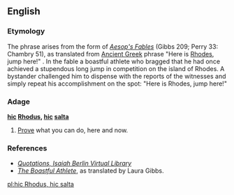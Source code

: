 ==English==

===Etymology===
The phrase arises from the {{etyl|la}} form of ''[[w:Aesop's Fables|Aesop's Fables]]'' (Gibbs 209; Perry 33: Chambry 51), as translated from [[Ancient Greek]] phrase {{literally}} "Here is [[Rhodes]], jump here!" . In the fable a boastful athlete who bragged that he had once achieved a stupendous long jump in competition on the island of Rhodes. A bystander challenged him to dispense with the reports of the witnesses and simply repeat his accomplishment on the spot: "Here is Rhodes, jump here!"

===Adage===
{{rfc-header|Adage|lang=en}}
'''[[hic]] [[Rhodus]], [[hic]] [[salta]]'''

# {{politics}} [[prove|Prove]] what you can do, here and now.

===References===
* ''[http://berlin.wolf.ox.ac.uk/lists/quotations/quotations_by_ib.html Quotations, Isaiah Berlin Virtual Library]''
* ''[http://www.mythfolklore.net/aesopica/oxford/209.htm The Boastful Athlete]'', as translated by Laura Gibbs.

[[pl:hic Rhodus, hic salta]]